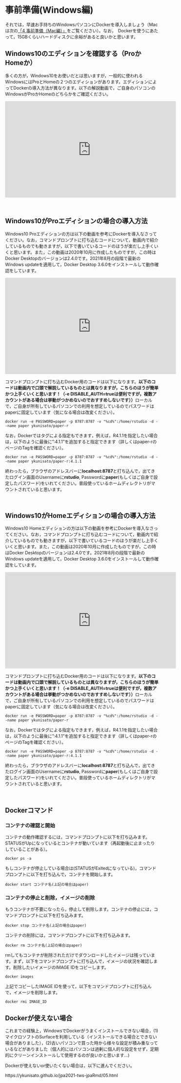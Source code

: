 # 事前準備(Windows編)

それでは，早速お手持ちのWindowsパソコンにDockerを導入しましょう（Macは次の[「4 事前準備（Mac編）」](https://ykunisato.github.io/jpa2021-tws-jpaRmd/04.html)をご覧ください）。なお，　Dockerを使うにあたって，15GBくらいハードディスクに余裕があると良いかと思います。


## Windows10のエディションを確認する（ProかHomeか）

多くの方が，Windows10をお使いだとは思いますが，一般的に使われるWindowsにはProとHomeの２つのエディションがあります。エディションによってDockerの導入方法が異なります。以下の解説動画で，ご自身のパソコンのWindowsがProかHomeのどちらかをご確認ください。

<iframe width="560" height="315" src="https://www.youtube.com/embed/qw5iVL8Zhek" frameborder="0" allow="accelerometer; autoplay; clipboard-write; encrypted-media; gyroscope; picture-in-picture" allowfullscreen></iframe>

<br />

## Windows10がProエディションの場合の導入方法

Windows10 Proエディションの方は以下の動画を参考にDockerを導入なさってください。なお，コマンドプロンプトに打ち込むコードについて，動画内で紹介しているものでも動きますが，以下で書いているコードのほうが楽だし上手くいくと思います。また，この動画は2020年10月に作成したものですが，この時はDocker Desktopのバージョンは2.4.0です。2021年8月の段階で最新のWindows updateを適用して，Docker Desktop 3.6.0をインストールして動作確認をしています。

<iframe width="560" height="315" src="https://www.youtube.com/embed/aStsqv2DpF4" frameborder="0" allow="accelerometer; autoplay; clipboard-write; encrypted-media; gyroscope; picture-in-picture" allowfullscreen></iframe>

コマンドプロンプトに打ち込むDocker用のコードは以下になります。**以下のコードは動画内で口頭で解説しているものとは異なりますが，こちらのほうが簡単かつ上手くいくと思います！（-e DISABLE_AUTH=trueは便利ですが，複数アカウントがある場合は挙動がつかめないのでおすすめしないです））**ローカルで，ご自身が所有しているパソコンでの利用を想定しているのでパスワードはpaperに固定しています（気になる場合は改変ください）。

```
docker run -e PASSWORD=paper -p 8787:8787 -v "%cd%":/home/rstudio -d --name paper ykunisato/paper-r
```

なお，Dockerではタグによる指定もできます，例えば，R4.1.1を指定したい場合は，以下のように最後に":4.1.1"を追加すると指定できます（詳しくはpaper-rのページのTagを確認ください）。

```
docker run -e PASSWORD=paper -p 8787:8787 -v "%cd%":/home/rstudio -d --name paper ykunisato/paper-r:4.1.1
```

終わったら，ブラウザのアドレスバーに**localhost:8787**と打ち込んで，出てきたログイン画面のUsernameに**rstudio**, Passwordに**paper**(もしくはご自身で設定したパスワード)をいれてください。普段使っているホームディレクトリがマウントされていると思います。

<br />

## Windows10がHomeエディションの場合の導入方法

Windows10 Homeエディションの方は以下の動画を参考にDockerを導入なさってください。なお，コマンドプロンプトに打ち込むコードについて，動画内で紹介しているものでも動きますが，以下で書いているコードのほうが楽だし上手くいくと思います。また，この動画は2020年10月に作成したものですが，この時はDocker Desktopのバージョンは2.4.0です。2021年8月の段階で最新のWindows updateを適用して，Docker Desktop 3.6.0をインストールして動作確認をしています。

<iframe width="560" height="315" src="https://www.youtube.com/embed/wLEZcc4erlc" frameborder="0" allow="accelerometer; autoplay; clipboard-write; encrypted-media; gyroscope; picture-in-picture" allowfullscreen></iframe>

コマンドプロンプトに打ち込むDocker用のコードは以下になります。**以下のコードは動画内で口頭で解説しているものとは異なりますが，こちらのほうが簡単かつ上手くいくと思います！（-e DISABLE_AUTH=trueは便利ですが，複数アカウントがある場合は挙動がつかめないのでおすすめしないです））**ローカルで，ご自身が所有しているパソコンでの利用を想定しているのでパスワードはpaperに固定しています（気になる場合は改変ください）。

```
docker run -e PASSWORD=paper -p 8787:8787 -v "%cd%":/home/rstudio -d --name paper ykunisato/paper-r
```

なお，Dockerではタグによる指定もできます，例えば，R4.1.1を指定したい場合は，以下のように最後に":4.1.1"を追加すると指定できます（詳しくはpaper-rのページのTagを確認ください）。

```
docker run -e PASSWORD=paper -p 8787:8787 -v "%cd%":/home/rstudio -d --name paper ykunisato/paper-r:4.1.1
```

終わったら，ブラウザのアドレスバーに**localhost:8787**と打ち込んで，出てきたログイン画面のUsernameに**rstudio**, Passwordに**paper**(もしくはご自身で設定したパスワード)をいれてください。普段使っているホームディレクトリがマウントされていると思います。

<br />

## Dockerコマンド

### コンテナの確認と開始

コンテナの動作確認するには，コマンドプロンプトに以下を打ち込みます。STATUSがUpになっているとコンテナが動いています（再起動後に止まったりしていることがある）。

```
docker ps -a
```

もしコンテナが停止している場合は(STATUSがExitedになっている)，コマンドプロンプトに以下を打ち込んで，コンテナを開始します。

```
docker start コンテナ名(上記の場合はpaper)
```

### コンテナの停止と削除，イメージの削除

もうコンテナが不要になったら，停止して削除します。コンテナの停止には，コマンドプロンプトに以下を打ち込みます。

```
docker stop コンテナ名(上記の場合はpaper)
```

コンテナの削除には，コマンドプロンプトに以下を打ち込みます。

```
docker rm コンテナ名(上記の場合はpaper)
```

rmしてもコンテナが削除されただけでダウンロードしたイメージは残っています。まず，以下をコマンドプロンプトに打ち込んで，イメージの状況を確認します。削除したいイメージのIMAGE IDをコピーします。

```
docker images
```

上記でコピーしたIMAGE IDを使って，以下をコマンドプロンプトに打ち込んで，イメージを削除します。

```
docker rmi IMAGE_ID
```

## Dockerが使えない場合

これまでの経験上，WindowsでDockerがうまくインストールできない場合，(1)マイクロソフトのSurfaceを利用している（インストールできる場合とできない場合がありました），(2)古いパソコンで買った時から様々な設定が積み重なっているなどがありました（個人的にはパソコンは過剰に個人的な設定をせず，定期的にクリーンインストールして使用するのが良いかと思います...)


Dockerが使えないor使いたくない場合は，以下に進んでください。

https://ykunisato.github.io/jpa2021-tws-jpaRmd/05.html
